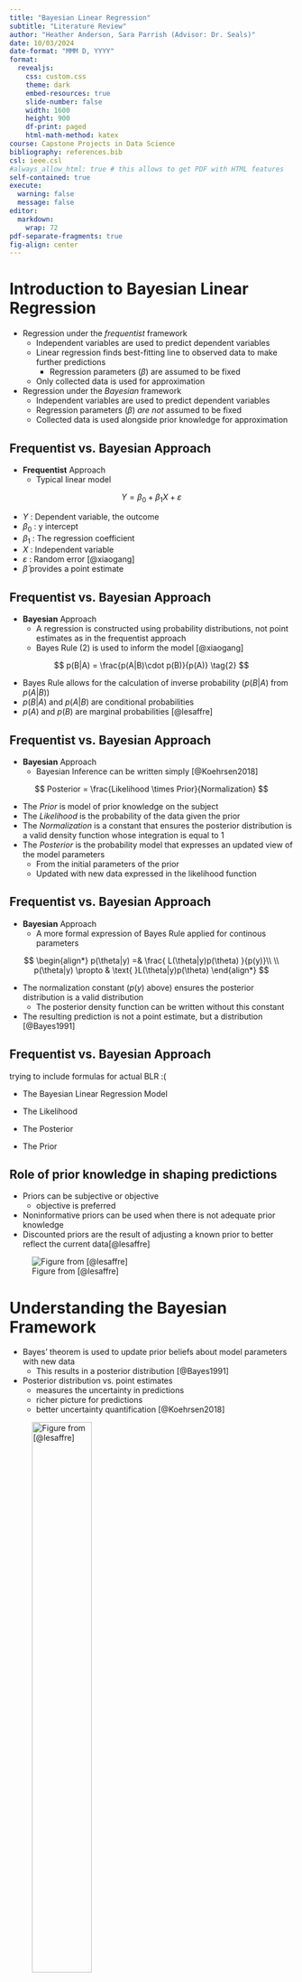 ```yaml
---
title: "Bayesian Linear Regression"
subtitle: "Literature Review"
author: "Heather Anderson, Sara Parrish (Advisor: Dr. Seals)"
date: 10/03/2024
date-format: "MMM D, YYYY"
format:
  revealjs:
    css: custom.css
    theme: dark
    embed-resources: true
    slide-number: false
    width: 1600
    height: 900
    df-print: paged
    html-math-method: katex
course: Capstone Projects in Data Science
bibliography: references.bib
csl: ieee.csl
#always_allow_html: true # this allows to get PDF with HTML features
self-contained: true
execute: 
  warning: false
  message: false
editor: 
  markdown: 
    wrap: 72
pdf-separate-fragments: true
fig-align: center
---
```


# Introduction to Bayesian Linear Regression

- Regression under the *frequentist* framework
    - Independent variables are used to predict dependent variables
    - Linear regression finds best-fitting line to observed data to make further predictions
      - Regression parameters ($\beta$) are assumed to be fixed
    - Only collected data is used for approximation
- Regression under the *Bayesian* framework
    - Independent variables are used to predict dependent variables
    - Regression parameters ($\beta$) *are not* assumed to be fixed
    - Collected data is used alongside prior knowledge for approximation

## Frequentist vs. Bayesian Approach

- **Frequentist** Approach
  - Typical linear model 
  
$$
Y = \beta_0 + \beta_1X + \varepsilon \tag{1}
$$

  - $Y$ : Dependent variable, the outcome
  - $\beta_0$ : y intercept
  - $\beta_1$ : The regression coefficient 
  - $X$ : Independent variable
  - $\varepsilon$ : Random error [@xiaogang]
- $\hat\beta$ provides a point estimate


## Frequentist vs. Bayesian Approach

- **Bayesian** Approach
  - A regression is constructed using probability distributions, not point estimates as in the frequentist approach
  - Bayes Rule (2) is used to inform the model [@xiaogang]

$$
p(B|A) = \frac{p(A|B)\cdot p(B)}{p(A)} \tag{2}
$$

- Bayes Rule allows for the calculation of inverse probability ($p(B|A) \text{ from } p(A|B)$)
- $p(B|A) \text{ and } p(A|B)$ are conditional probabilities
- $p(A) \text{ and } p(B)$ are marginal probabilities [@lesaffre]


## Frequentist vs. Bayesian Approach

- **Bayesian** Approach
    - Bayesian Inference can be written simply [@Koehrsen2018]
    
$$
Posterior = \frac{Likelihood \times Prior}{Normalization}
$$

- The $Prior$ is model of prior knowledge on the subject
- The $Likelihood$ is the probability of the data given the prior
- The $Normalization$ is a constant that ensures the posterior distribution is a valid density function whose integration is equal to 1
- The $Posterior$ is the probability model that expresses an updated view of the model parameters
  - From the initial parameters of the prior
  - Updated with new data expressed in the likelihood function


## Frequentist vs. Bayesian Approach

- **Bayesian** Approach
  - A more formal expression of Bayes Rule applied for continous parameters
  
$$
\begin{align*}
p(\theta|y) =& \frac{ L(\theta|y)p(\theta) }{p(y)}\\
\\
p(\theta|y) \propto &   \text{ }L(\theta|y)p(\theta)
\end{align*}
$$

- The normalization constant ($p(y)$ above) ensures the posterior distribution is a valid distribution
  - The posterior density function can be written without this constant
- The resulting prediction is not a point estimate, but a distribution [@Bayes1991]

## Frequentist vs. Bayesian Approach

:::{.callout-note}
trying to include formulas for actual BLR :(
:::

- The Bayesian Linear Regression Model

- The Likelihood 

- The Posterior 

- The Prior


## Role of prior knowledge in shaping predictions

- Priors can be subjective or objective
    - objective is preferred
- Noninformative priors can be used when there is not adequate prior
    knowledge
- Discounted priors are the result of adjusting a known prior to
    better reflect the current data[@lesaffre]

![Figure from [@lesaffre]](images/priorposterior.png)

# Understanding the Bayesian Framework

::: {layout-ncol=2}

- Bayes’ theorem is used to update prior beliefs about model
    parameters with new data
    - This results in a posterior distribution [@Bayes1991]
- Posterior distribution vs. point estimates
    - measures the uncertainty in predictions
    - richer picture for predictions
    - better uncertainty quantification [@Koehrsen2018]


![Figure from [@lesaffre]](images/priorposterior.png){fig-align="right" width="50%"}

:::

## Interpreting the Posterior

- The marginal posterior density function (output) may not be available
- Makov Chain Monte Carlo is commonly used
  - Markov chain sequence establishes a sample space from the posterior
  - Integration of samples generated through Monte Carlo techniques from the sample space
- Some popular MCMC algorithms:
  - Gibbs sampler
  - Metropolis-Hastings (MH) [@lesaffre]

# Tools and Techniques in Bayesian Analysis

![BAT logo (https://bat.mpp.mpg.de/?page=home)](images/BAT.png){fig-align="right"}

- The Bayesian Analysis Toolkit (BAT)
  - real-world application of Bayesian methods
  - Markov Chain Monte Carlo (MCMC) for sampling and model comparison[@Caldwell2009]
  - Visualization tools (trace plots, HMC diagnostics) for model
    assessment [@Gabry2019]

# Advantages of Bayesian Methods

:::{.callout-note}
need more explanation for both statements on Zyphur and Oswald
:::

- Findings from Zyphur and Oswald on reliability 
  - Bayesian methods are more reliable with small samples
  - Better predictions and understanding of data [@Zyphur2015]

- Better analysis of complex data due to advancements in computational power
  - e.g. autoencoders [@Van2021]

- Interpretation of posteriors 
  - commonly done with MCMC
  - variational inference has been offered as an alternative [@Blei2017]
  


# Conclusion and Future Directions

- Key strengths of BLR
  - flexibility
  - uncertainty management

- Exploration of MCMC and foundational Bayesian principles

- Potential for future applications in complex data analysis

# Further Research

**Modifications to BLR**

  - Kernalization (with Gaussian kernel) and Sparsification[@surfacerough]
  - Warping to handle non-linear trends [@warped]
  - BLR in concert with k-means clustering to creat subdivisions of the population [@bridge]
  - Use with Cauchy prior to improve performance with sparse array input [@cauchyprior]
  - Gridded BLR by means of producing a model grid to predict storm winds [@stormwind]

## References

::: {#refs}
:::
